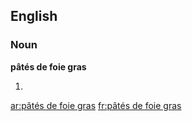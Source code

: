 ==English==

===Noun===
'''pâtés de foie gras'''

# {{plural of|pâté de foie gras}}

[[ar:pâtés de foie gras]]
[[fr:pâtés de foie gras]]
